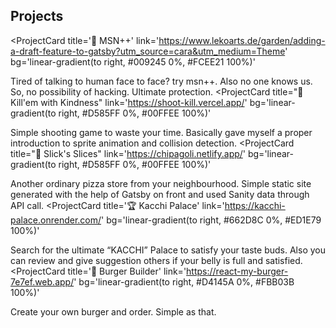 ## Projects

<ProjectCard
  title='💬 MSN++'
  link='https://www.lekoarts.de/garden/adding-a-draft-feature-to-gatsby?utm_source=cara&utm_medium=Theme'
  bg='linear-gradient(to right, #009245 0%, #FCEE21 100%)'
>
  Tired of talking to human face to face? try msn++. Also no one knows us. So,
  no possibility of hacking. Ultimate protection.
</ProjectCard>
<ProjectCard
  title="🎯 Kill'em with Kindness"
  link='https://shoot-kill.vercel.app/'
  bg='linear-gradient(to right, #D585FF 0%, #00FFEE 100%)'
>
  Simple shooting game to waste your time. Basically gave myself a proper
  introduction to sprite animation and collision detection.
</ProjectCard>
<ProjectCard
  title="🍕 Slick's Slices"
  link='https://chipagoli.netlify.app/'
  bg='linear-gradient(to right, #D585FF 0%, #00FFEE 100%)'
>
  Another ordinary pizza store from your neighbourhood. Simple static site
  generated with the help of Gatsby on front and used Sanity data through API
  call.
</ProjectCard>
<ProjectCard
  title='🏆 Kacchi Palace'
  link='https://kacchi-palace.onrender.com/'
  bg='linear-gradient(to right, #662D8C 0%, #ED1E79 100%)'
>
  Search for the ultimate “KACCHI” Palace to satisfy your taste buds. Also you
  can review and give suggestion others if your belly is full and satisfied.
</ProjectCard>
<ProjectCard
  title='🍔 Burger Builder'
  link='https://react-my-burger-7e7ef.web.app/'
  bg='linear-gradient(to right, #D4145A 0%, #FBB03B 100%)'
>
  Create your own burger and order. Simple as that.
</ProjectCard>
